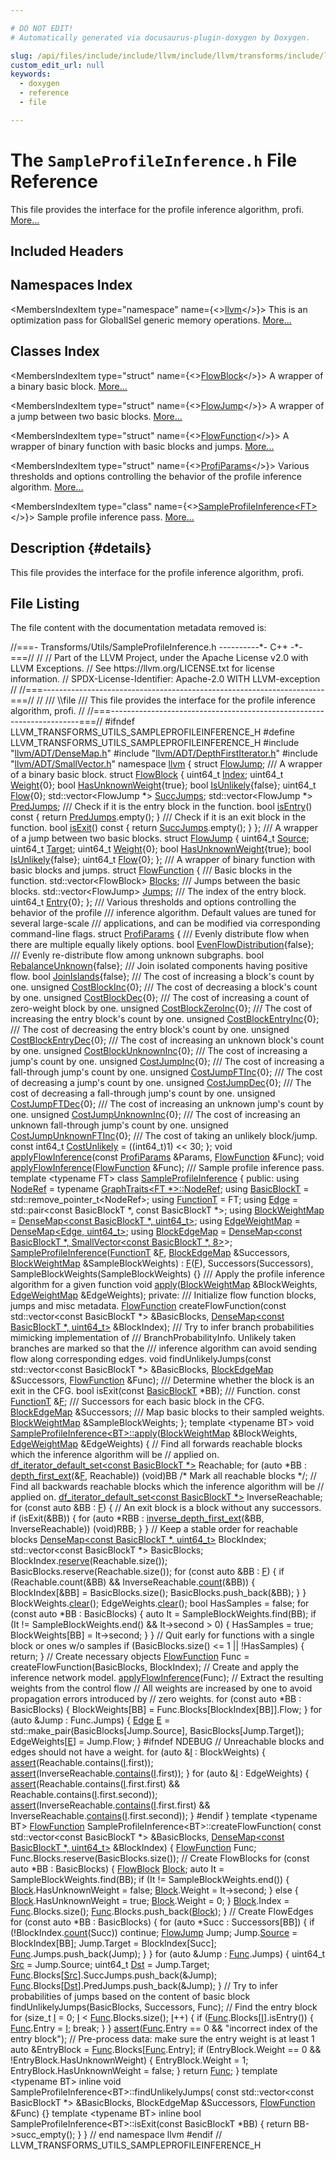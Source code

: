 ```yaml
---

# DO NOT EDIT!
# Automatically generated via docusaurus-plugin-doxygen by Doxygen.

slug: /api/files/include/include/llvm/include/llvm/transforms/include/llvm/transforms/utils/sampleprofileinference-h
custom_edit_url: null
keywords:
  - doxygen
  - reference
  - file

---
```





# The `SampleProfileInference.h` File Reference

<DoxygenPage pluginConfig={pluginConfig}>

This file provides the interface for the profile inference algorithm, profi. <a href="#details">More...</a>

## Included Headers

<IncludesList>
<IncludesListItem
  filePath="llvm/ADT/DenseMap.h"
  permalink="/docs/api/files/include/include/llvm/include/llvm/adt/densemap-h"
  isLocal="true" />
<IncludesListItem
  filePath="llvm/ADT/DepthFirstIterator.h"
  permalink="/docs/api/files/include/include/llvm/include/llvm/adt/depthfirstiterator-h"
  isLocal="true" />
<IncludesListItem
  filePath="llvm/ADT/SmallVector.h"
  permalink="/docs/api/files/include/include/llvm/include/llvm/adt/smallvector-h"
  isLocal="true" />
</IncludesList>

## Namespaces Index

<MembersIndex>

<MembersIndexItem
  type="namespace"
  name={<><a href="/docs/api/namespaces/llvm">llvm</a></>}>
This is an optimization pass for GlobalISel generic memory operations. <a href="/docs/api/namespaces/llvm/#details">More...</a>
</MembersIndexItem>

</MembersIndex>

## Classes Index

<MembersIndex>

<MembersIndexItem
  type="struct"
  name={<><a href="/docs/api/structs/llvm/flowblock">FlowBlock</a></>}>
A wrapper of a binary basic block. <a href="/docs/api/structs/llvm/flowblock/#details">More...</a>
</MembersIndexItem>

<MembersIndexItem
  type="struct"
  name={<><a href="/docs/api/structs/llvm/flowjump">FlowJump</a></>}>
A wrapper of a jump between two basic blocks. <a href="/docs/api/structs/llvm/flowjump/#details">More...</a>
</MembersIndexItem>

<MembersIndexItem
  type="struct"
  name={<><a href="/docs/api/structs/llvm/flowfunction">FlowFunction</a></>}>
A wrapper of binary function with basic blocks and jumps. <a href="/docs/api/structs/llvm/flowfunction/#details">More...</a>
</MembersIndexItem>

<MembersIndexItem
  type="struct"
  name={<><a href="/docs/api/structs/llvm/profiparams">ProfiParams</a></>}>
Various thresholds and options controlling the behavior of the profile inference algorithm. <a href="/docs/api/structs/llvm/profiparams/#details">More...</a>
</MembersIndexItem>

<MembersIndexItem
  type="class"
  name={<><a href="/docs/api/classes/llvm/sampleprofileinference">SampleProfileInference&lt;FT&gt;</a></>}>
Sample profile inference pass. <a href="/docs/api/classes/llvm/sampleprofileinference/#details">More...</a>
</MembersIndexItem>

</MembersIndex>

## Description {#details}

This file provides the interface for the profile inference algorithm, profi.

## File Listing

The file content with the documentation metadata removed is:

<ProgramListing>

<Link id="l00001" /><CodeLine lineNumber="1"><Highlight kind="comment">//===- Transforms/Utils/SampleProfileInference.h ----------&#42;- C++ -&#42;-===//</Highlight><Highlight kind="normal"></Highlight></CodeLine>
<Link id="l00002" /><CodeLine lineNumber="2"><Highlight kind="normal"></Highlight><Highlight kind="comment">//</Highlight><Highlight kind="normal"></Highlight></CodeLine>
<Link id="l00003" /><CodeLine lineNumber="3"><Highlight kind="normal"></Highlight><Highlight kind="comment">// Part of the LLVM Project, under the Apache License v2.0 with LLVM Exceptions.</Highlight><Highlight kind="normal"></Highlight></CodeLine>
<Link id="l00004" /><CodeLine lineNumber="4"><Highlight kind="normal"></Highlight><Highlight kind="comment">// See https://llvm.org/LICENSE.txt for license information.</Highlight><Highlight kind="normal"></Highlight></CodeLine>
<Link id="l00005" /><CodeLine lineNumber="5"><Highlight kind="normal"></Highlight><Highlight kind="comment">// SPDX-License-Identifier: Apache-2.0 WITH LLVM-exception</Highlight><Highlight kind="normal"></Highlight></CodeLine>
<Link id="l00006" /><CodeLine lineNumber="6"><Highlight kind="normal"></Highlight><Highlight kind="comment">//</Highlight><Highlight kind="normal"></Highlight></CodeLine>
<Link id="l00007" /><CodeLine lineNumber="7"><Highlight kind="normal"></Highlight><Highlight kind="comment">//===----------------------------------------------------------------------===//</Highlight><Highlight kind="normal"></Highlight></CodeLine>
<Link id="l00008" /><CodeLine lineNumber="8"><Highlight kind="normal"></Highlight><Highlight kind="comment">//</Highlight><Highlight kind="comment"></Highlight></CodeLine>
<Link id="l00009" /><CodeLine lineNumber="9"><Highlight kind="comment">/// \\file</Highlight></CodeLine>
<Link id="l00010" /><CodeLine lineNumber="10"><Highlight kind="comment">/// This file provides the interface for the profile inference algorithm, profi.</Highlight><Highlight kind="normal"></Highlight></CodeLine>
<Link id="l00011" /><CodeLine lineNumber="11"><Highlight kind="normal"></Highlight><Highlight kind="comment">//</Highlight><Highlight kind="normal"></Highlight></CodeLine>
<Link id="l00012" /><CodeLine lineNumber="12"><Highlight kind="normal"></Highlight><Highlight kind="comment">//===----------------------------------------------------------------------===//</Highlight><Highlight kind="normal"></Highlight></CodeLine>
<Link id="l00013" /><CodeLine lineNumber="13"><Highlight kind="normal"></Highlight></CodeLine>
<Link id="l00014" /><CodeLine lineNumber="14"><Highlight kind="normal"></Highlight><Highlight kind="preprocessor">#ifndef LLVM&#95;TRANSFORMS&#95;UTILS&#95;SAMPLEPROFILEINFERENCE&#95;H</Highlight><Highlight kind="normal"></Highlight></CodeLine>
<Link id="l00015" /><CodeLine lineNumber="15"><Highlight kind="normal"></Highlight><Highlight kind="preprocessor">#define LLVM&#95;TRANSFORMS&#95;UTILS&#95;SAMPLEPROFILEINFERENCE&#95;H</Highlight><Highlight kind="normal"></Highlight></CodeLine>
<Link id="l00016" /><CodeLine lineNumber="16"><Highlight kind="normal"></Highlight></CodeLine>
<Link id="l00017" /><CodeLine lineNumber="17"><Highlight kind="normal"></Highlight><Highlight kind="preprocessor">#include &quot;<a href="/docs/api/files/include/include/llvm/include/llvm/adt/densemap-h">llvm/ADT/DenseMap.h</a>&quot;</Highlight><Highlight kind="normal"></Highlight></CodeLine>
<Link id="l00018" /><CodeLine lineNumber="18"><Highlight kind="normal"></Highlight><Highlight kind="preprocessor">#include &quot;<a href="/docs/api/files/include/include/llvm/include/llvm/adt/depthfirstiterator-h">llvm/ADT/DepthFirstIterator.h</a>&quot;</Highlight><Highlight kind="normal"></Highlight></CodeLine>
<Link id="l00019" /><CodeLine lineNumber="19"><Highlight kind="normal"></Highlight><Highlight kind="preprocessor">#include &quot;<a href="/docs/api/files/include/include/llvm/include/llvm/adt/smallvector-h">llvm/ADT/SmallVector.h</a>&quot;</Highlight><Highlight kind="normal"></Highlight></CodeLine>
<Link id="l00020" /><CodeLine lineNumber="20"><Highlight kind="normal"></Highlight></CodeLine>
<Link id="l00021" /><CodeLine lineNumber="21"><Highlight kind="normal"></Highlight><Highlight kind="keyword">namespace </Highlight><Highlight kind="normal"><a href="/docs/api/namespaces/llvm">llvm</a> &#123;</Highlight></CodeLine>
<Link id="l00022" /><CodeLine lineNumber="22"><Highlight kind="normal"></Highlight></CodeLine>
<Link id="l00023" /><CodeLine lineNumber="23"><Highlight kind="normal"></Highlight><Highlight kind="keyword">struct </Highlight><Highlight kind="normal"><a href="/docs/api/structs/llvm/flowjump">FlowJump</a>;</Highlight></CodeLine>
<Link id="l00024" /><CodeLine lineNumber="24"><Highlight kind="normal"></Highlight><Highlight kind="comment"></Highlight></CodeLine>
<Link id="l00025" /><CodeLine lineNumber="25"><Highlight kind="comment">/// A wrapper of a binary basic block.</Highlight><Highlight kind="normal"></Highlight></CodeLine>
<Link id="l00026" /><CodeLine lineNumber="26" lineLink="/docs/api/structs/llvm/flowblock"><Highlight kind="normal"></Highlight><Highlight kind="keyword">struct </Highlight><Highlight kind="normal"><a href="/docs/api/structs/llvm/flowblock">FlowBlock</a> &#123;</Highlight></CodeLine>
<Link id="l00027" /><CodeLine lineNumber="27" lineLink="/docs/api/structs/llvm/flowblock/#a13613f61cfca8d0f1a0f9a09f26353e0"><Highlight kind="normal">  uint64&#95;t <a href="/docs/api/structs/llvm/flowblock/#a13613f61cfca8d0f1a0f9a09f26353e0">Index</a>;</Highlight></CodeLine>
<Link id="l00028" /><CodeLine lineNumber="28" lineLink="/docs/api/structs/llvm/flowblock/#ab6f58ade7a356532994678e45de58ad7"><Highlight kind="normal">  uint64&#95;t <a href="/docs/api/structs/llvm/flowblock/#ab6f58ade7a356532994678e45de58ad7">Weight</a>&#123;0&#125;;</Highlight></CodeLine>
<Link id="l00029" /><CodeLine lineNumber="29" lineLink="/docs/api/structs/llvm/flowblock/#aac571aba0964e18080de57124d2f9866"><Highlight kind="normal">  </Highlight><Highlight kind="keywordtype">bool</Highlight><Highlight kind="normal"> <a href="/docs/api/structs/llvm/flowblock/#aac571aba0964e18080de57124d2f9866">HasUnknownWeight</a>&#123;</Highlight><Highlight kind="keyword">true</Highlight><Highlight kind="normal">&#125;;</Highlight></CodeLine>
<Link id="l00030" /><CodeLine lineNumber="30" lineLink="/docs/api/structs/llvm/flowblock/#aae69c131a859f73ac7d5cb23e8b38b55"><Highlight kind="normal">  </Highlight><Highlight kind="keywordtype">bool</Highlight><Highlight kind="normal"> <a href="/docs/api/structs/llvm/flowblock/#aae69c131a859f73ac7d5cb23e8b38b55">IsUnlikely</a>&#123;</Highlight><Highlight kind="keyword">false</Highlight><Highlight kind="normal">&#125;;</Highlight></CodeLine>
<Link id="l00031" /><CodeLine lineNumber="31" lineLink="/docs/api/structs/llvm/flowblock/#a5204b5e55328f7a80fce9423c4cee8c1"><Highlight kind="normal">  uint64&#95;t <a href="/docs/api/structs/llvm/flowblock/#a5204b5e55328f7a80fce9423c4cee8c1">Flow</a>&#123;0&#125;;</Highlight></CodeLine>
<Link id="l00032" /><CodeLine lineNumber="32" lineLink="/docs/api/structs/llvm/flowblock/#ab471dfaaaa5b8d4801330067baab383e"><Highlight kind="normal">  std::vector&lt;FlowJump &#42;&gt; <a href="/docs/api/structs/llvm/flowblock/#ab471dfaaaa5b8d4801330067baab383e">SuccJumps</a>;</Highlight></CodeLine>
<Link id="l00033" /><CodeLine lineNumber="33" lineLink="/docs/api/structs/llvm/flowblock/#aa4694444c712abe6c0f8adef5149b4a1"><Highlight kind="normal">  std::vector&lt;FlowJump &#42;&gt; <a href="/docs/api/structs/llvm/flowblock/#aa4694444c712abe6c0f8adef5149b4a1">PredJumps</a>;</Highlight></CodeLine>
<Link id="l00034" /><CodeLine lineNumber="34"><Highlight kind="normal"></Highlight><Highlight kind="comment"></Highlight></CodeLine>
<Link id="l00035" /><CodeLine lineNumber="35"><Highlight kind="comment">  /// Check if it is the entry block in the function.</Highlight><Highlight kind="normal"></Highlight></CodeLine>
<Link id="l00036" /><CodeLine lineNumber="36" lineLink="/docs/api/structs/llvm/flowblock/#a37138c1e252a79b1fc5e107e83860b83"><Highlight kind="normal">  </Highlight><Highlight kind="keywordtype">bool</Highlight><Highlight kind="normal"> <a href="/docs/api/structs/llvm/flowblock/#a37138c1e252a79b1fc5e107e83860b83">isEntry</a>()</Highlight><Highlight kind="keyword"> const </Highlight><Highlight kind="normal">&#123; </Highlight><Highlight kind="keywordflow">return</Highlight><Highlight kind="normal"> <a href="/docs/api/structs/llvm/flowblock/#aa4694444c712abe6c0f8adef5149b4a1">PredJumps</a>.empty(); &#125;</Highlight></CodeLine>
<Link id="l00037" /><CodeLine lineNumber="37"><Highlight kind="normal"></Highlight><Highlight kind="comment"></Highlight></CodeLine>
<Link id="l00038" /><CodeLine lineNumber="38"><Highlight kind="comment">  /// Check if it is an exit block in the function.</Highlight><Highlight kind="normal"></Highlight></CodeLine>
<Link id="l00039" /><CodeLine lineNumber="39" lineLink="/docs/api/structs/llvm/flowblock/#a4b9c9cb42dee3aba89be78c258acb1eb"><Highlight kind="normal">  </Highlight><Highlight kind="keywordtype">bool</Highlight><Highlight kind="normal"> <a href="/docs/api/structs/llvm/flowblock/#a4b9c9cb42dee3aba89be78c258acb1eb">isExit</a>()</Highlight><Highlight kind="keyword"> const </Highlight><Highlight kind="normal">&#123; </Highlight><Highlight kind="keywordflow">return</Highlight><Highlight kind="normal"> <a href="/docs/api/structs/llvm/flowblock/#ab471dfaaaa5b8d4801330067baab383e">SuccJumps</a>.empty(); &#125;</Highlight></CodeLine>
<Link id="l00040" /><CodeLine lineNumber="40"><Highlight kind="normal">&#125;;</Highlight></CodeLine>
<Link id="l00041" /><CodeLine lineNumber="41"><Highlight kind="normal"></Highlight><Highlight kind="comment"></Highlight></CodeLine>
<Link id="l00042" /><CodeLine lineNumber="42"><Highlight kind="comment">/// A wrapper of a jump between two basic blocks.</Highlight><Highlight kind="normal"></Highlight></CodeLine>
<Link id="l00043" /><CodeLine lineNumber="43" lineLink="/docs/api/structs/llvm/flowjump"><Highlight kind="normal"></Highlight><Highlight kind="keyword">struct </Highlight><Highlight kind="normal"><a href="/docs/api/structs/llvm/flowjump">FlowJump</a> &#123;</Highlight></CodeLine>
<Link id="l00044" /><CodeLine lineNumber="44" lineLink="/docs/api/structs/llvm/flowjump/#ae9c91a5ea45940cfaa166511aadd2eb2"><Highlight kind="normal">  uint64&#95;t <a href="/docs/api/structs/llvm/flowjump/#ae9c91a5ea45940cfaa166511aadd2eb2">Source</a>;</Highlight></CodeLine>
<Link id="l00045" /><CodeLine lineNumber="45" lineLink="/docs/api/structs/llvm/flowjump/#aa017ffa5be8016e6feb941ceae7c89cc"><Highlight kind="normal">  uint64&#95;t <a href="/docs/api/structs/llvm/flowjump/#aa017ffa5be8016e6feb941ceae7c89cc">Target</a>;</Highlight></CodeLine>
<Link id="l00046" /><CodeLine lineNumber="46" lineLink="/docs/api/structs/llvm/flowjump/#acdd34566a25bab9890d87c9de6e7e8b0"><Highlight kind="normal">  uint64&#95;t <a href="/docs/api/structs/llvm/flowjump/#acdd34566a25bab9890d87c9de6e7e8b0">Weight</a>&#123;0&#125;;</Highlight></CodeLine>
<Link id="l00047" /><CodeLine lineNumber="47" lineLink="/docs/api/structs/llvm/flowjump/#a491b58e7abf9b59f256a3c66443a1ad5"><Highlight kind="normal">  </Highlight><Highlight kind="keywordtype">bool</Highlight><Highlight kind="normal"> <a href="/docs/api/structs/llvm/flowjump/#a491b58e7abf9b59f256a3c66443a1ad5">HasUnknownWeight</a>&#123;</Highlight><Highlight kind="keyword">true</Highlight><Highlight kind="normal">&#125;;</Highlight></CodeLine>
<Link id="l00048" /><CodeLine lineNumber="48" lineLink="/docs/api/structs/llvm/flowjump/#a061ed8974c636291de7f7cf5c76e4660"><Highlight kind="normal">  </Highlight><Highlight kind="keywordtype">bool</Highlight><Highlight kind="normal"> <a href="/docs/api/structs/llvm/flowjump/#a061ed8974c636291de7f7cf5c76e4660">IsUnlikely</a>&#123;</Highlight><Highlight kind="keyword">false</Highlight><Highlight kind="normal">&#125;;</Highlight></CodeLine>
<Link id="l00049" /><CodeLine lineNumber="49" lineLink="/docs/api/structs/llvm/flowjump/#aba9bc6e5c52dfa0898860eeadbbef59b"><Highlight kind="normal">  uint64&#95;t <a href="/docs/api/structs/llvm/flowjump/#aba9bc6e5c52dfa0898860eeadbbef59b">Flow</a>&#123;0&#125;;</Highlight></CodeLine>
<Link id="l00050" /><CodeLine lineNumber="50"><Highlight kind="normal">&#125;;</Highlight></CodeLine>
<Link id="l00051" /><CodeLine lineNumber="51"><Highlight kind="normal"></Highlight><Highlight kind="comment"></Highlight></CodeLine>
<Link id="l00052" /><CodeLine lineNumber="52"><Highlight kind="comment">/// A wrapper of binary function with basic blocks and jumps.</Highlight><Highlight kind="normal"></Highlight></CodeLine>
<Link id="l00053" /><CodeLine lineNumber="53" lineLink="/docs/api/structs/llvm/flowfunction"><Highlight kind="normal"></Highlight><Highlight kind="keyword">struct </Highlight><Highlight kind="normal"><a href="/docs/api/structs/llvm/flowfunction">FlowFunction</a> &#123;</Highlight><Highlight kind="comment"></Highlight></CodeLine>
<Link id="l00054" /><CodeLine lineNumber="54"><Highlight kind="comment">  /// Basic blocks in the function.</Highlight><Highlight kind="normal"></Highlight></CodeLine>
<Link id="l00055" /><CodeLine lineNumber="55" lineLink="/docs/api/structs/llvm/flowfunction/#ad666208e0a507b4711668116304b6d43"><Highlight kind="normal">  std::vector&lt;FlowBlock&gt; <a href="/docs/api/structs/llvm/flowfunction/#ad666208e0a507b4711668116304b6d43">Blocks</a>;</Highlight><Highlight kind="comment"></Highlight></CodeLine>
<Link id="l00056" /><CodeLine lineNumber="56"><Highlight kind="comment">  /// Jumps between the basic blocks.</Highlight><Highlight kind="normal"></Highlight></CodeLine>
<Link id="l00057" /><CodeLine lineNumber="57" lineLink="/docs/api/structs/llvm/flowfunction/#ad04aa6208d881a64d98e002c02ba0a57"><Highlight kind="normal">  std::vector&lt;FlowJump&gt; <a href="/docs/api/structs/llvm/flowfunction/#ad04aa6208d881a64d98e002c02ba0a57">Jumps</a>;</Highlight><Highlight kind="comment"></Highlight></CodeLine>
<Link id="l00058" /><CodeLine lineNumber="58"><Highlight kind="comment">  /// The index of the entry block.</Highlight><Highlight kind="normal"></Highlight></CodeLine>
<Link id="l00059" /><CodeLine lineNumber="59" lineLink="/docs/api/structs/llvm/flowfunction/#af07c5ffb4070af58effce33cba46dd0e"><Highlight kind="normal">  uint64&#95;t <a href="/docs/api/structs/llvm/flowfunction/#af07c5ffb4070af58effce33cba46dd0e">Entry</a>&#123;0&#125;;</Highlight></CodeLine>
<Link id="l00060" /><CodeLine lineNumber="60"><Highlight kind="normal">&#125;;</Highlight></CodeLine>
<Link id="l00061" /><CodeLine lineNumber="61"><Highlight kind="normal"></Highlight><Highlight kind="comment"></Highlight></CodeLine>
<Link id="l00062" /><CodeLine lineNumber="62"><Highlight kind="comment">/// Various thresholds and options controlling the behavior of the profile</Highlight></CodeLine>
<Link id="l00063" /><CodeLine lineNumber="63"><Highlight kind="comment">/// inference algorithm. Default values are tuned for several large-scale</Highlight></CodeLine>
<Link id="l00064" /><CodeLine lineNumber="64"><Highlight kind="comment">/// applications, and can be modified via corresponding command-line flags.</Highlight><Highlight kind="normal"></Highlight></CodeLine>
<Link id="l00065" /><CodeLine lineNumber="65" lineLink="/docs/api/structs/llvm/profiparams"><Highlight kind="normal"></Highlight><Highlight kind="keyword">struct </Highlight><Highlight kind="normal"><a href="/docs/api/structs/llvm/profiparams">ProfiParams</a> &#123;</Highlight><Highlight kind="comment"></Highlight></CodeLine>
<Link id="l00066" /><CodeLine lineNumber="66"><Highlight kind="comment">  /// Evenly distribute flow when there are multiple equally likely options.</Highlight><Highlight kind="normal"></Highlight></CodeLine>
<Link id="l00067" /><CodeLine lineNumber="67" lineLink="/docs/api/structs/llvm/profiparams/#afa5c8536542aef51080617f59b7a4756"><Highlight kind="normal">  </Highlight><Highlight kind="keywordtype">bool</Highlight><Highlight kind="normal"> <a href="/docs/api/structs/llvm/profiparams/#afa5c8536542aef51080617f59b7a4756">EvenFlowDistribution</a>&#123;</Highlight><Highlight kind="keyword">false</Highlight><Highlight kind="normal">&#125;;</Highlight></CodeLine>
<Link id="l00068" /><CodeLine lineNumber="68"><Highlight kind="normal"></Highlight><Highlight kind="comment"></Highlight></CodeLine>
<Link id="l00069" /><CodeLine lineNumber="69"><Highlight kind="comment">  /// Evenly re-distribute flow among unknown subgraphs.</Highlight><Highlight kind="normal"></Highlight></CodeLine>
<Link id="l00070" /><CodeLine lineNumber="70" lineLink="/docs/api/structs/llvm/profiparams/#a720bd9ea72871723cd4a8e413c40cf82"><Highlight kind="normal">  </Highlight><Highlight kind="keywordtype">bool</Highlight><Highlight kind="normal"> <a href="/docs/api/structs/llvm/profiparams/#a720bd9ea72871723cd4a8e413c40cf82">RebalanceUnknown</a>&#123;</Highlight><Highlight kind="keyword">false</Highlight><Highlight kind="normal">&#125;;</Highlight></CodeLine>
<Link id="l00071" /><CodeLine lineNumber="71"><Highlight kind="normal"></Highlight><Highlight kind="comment"></Highlight></CodeLine>
<Link id="l00072" /><CodeLine lineNumber="72"><Highlight kind="comment">  /// Join isolated components having positive flow.</Highlight><Highlight kind="normal"></Highlight></CodeLine>
<Link id="l00073" /><CodeLine lineNumber="73" lineLink="/docs/api/structs/llvm/profiparams/#a97439d73a5716992c931f74c45485fda"><Highlight kind="normal">  </Highlight><Highlight kind="keywordtype">bool</Highlight><Highlight kind="normal"> <a href="/docs/api/structs/llvm/profiparams/#a97439d73a5716992c931f74c45485fda">JoinIslands</a>&#123;</Highlight><Highlight kind="keyword">false</Highlight><Highlight kind="normal">&#125;;</Highlight></CodeLine>
<Link id="l00074" /><CodeLine lineNumber="74"><Highlight kind="normal"></Highlight><Highlight kind="comment"></Highlight></CodeLine>
<Link id="l00075" /><CodeLine lineNumber="75"><Highlight kind="comment">  /// The cost of increasing a block&#39;s count by one.</Highlight><Highlight kind="normal"></Highlight></CodeLine>
<Link id="l00076" /><CodeLine lineNumber="76" lineLink="/docs/api/structs/llvm/profiparams/#a39401e9ddaa84e388f7114f9f3b77c7e"><Highlight kind="normal">  </Highlight><Highlight kind="keywordtype">unsigned</Highlight><Highlight kind="normal"> <a href="/docs/api/structs/llvm/profiparams/#a39401e9ddaa84e388f7114f9f3b77c7e">CostBlockInc</a>&#123;0&#125;;</Highlight></CodeLine>
<Link id="l00077" /><CodeLine lineNumber="77"><Highlight kind="normal"></Highlight><Highlight kind="comment"></Highlight></CodeLine>
<Link id="l00078" /><CodeLine lineNumber="78"><Highlight kind="comment">  /// The cost of decreasing a block&#39;s count by one.</Highlight><Highlight kind="normal"></Highlight></CodeLine>
<Link id="l00079" /><CodeLine lineNumber="79" lineLink="/docs/api/structs/llvm/profiparams/#adcd8b45086bba7f4515e3e3d8fef41dc"><Highlight kind="normal">  </Highlight><Highlight kind="keywordtype">unsigned</Highlight><Highlight kind="normal"> <a href="/docs/api/structs/llvm/profiparams/#adcd8b45086bba7f4515e3e3d8fef41dc">CostBlockDec</a>&#123;0&#125;;</Highlight></CodeLine>
<Link id="l00080" /><CodeLine lineNumber="80"><Highlight kind="normal"></Highlight><Highlight kind="comment"></Highlight></CodeLine>
<Link id="l00081" /><CodeLine lineNumber="81"><Highlight kind="comment">  /// The cost of increasing a count of zero-weight block by one.</Highlight><Highlight kind="normal"></Highlight></CodeLine>
<Link id="l00082" /><CodeLine lineNumber="82" lineLink="/docs/api/structs/llvm/profiparams/#a9e351546ca08436a0e7a7ccfa08f5495"><Highlight kind="normal">  </Highlight><Highlight kind="keywordtype">unsigned</Highlight><Highlight kind="normal"> <a href="/docs/api/structs/llvm/profiparams/#a9e351546ca08436a0e7a7ccfa08f5495">CostBlockZeroInc</a>&#123;0&#125;;</Highlight></CodeLine>
<Link id="l00083" /><CodeLine lineNumber="83"><Highlight kind="normal"></Highlight><Highlight kind="comment"></Highlight></CodeLine>
<Link id="l00084" /><CodeLine lineNumber="84"><Highlight kind="comment">  /// The cost of increasing the entry block&#39;s count by one.</Highlight><Highlight kind="normal"></Highlight></CodeLine>
<Link id="l00085" /><CodeLine lineNumber="85" lineLink="/docs/api/structs/llvm/profiparams/#af820f5e80ca4cd2a823d4dbd16714bc1"><Highlight kind="normal">  </Highlight><Highlight kind="keywordtype">unsigned</Highlight><Highlight kind="normal"> <a href="/docs/api/structs/llvm/profiparams/#af820f5e80ca4cd2a823d4dbd16714bc1">CostBlockEntryInc</a>&#123;0&#125;;</Highlight></CodeLine>
<Link id="l00086" /><CodeLine lineNumber="86"><Highlight kind="normal"></Highlight><Highlight kind="comment"></Highlight></CodeLine>
<Link id="l00087" /><CodeLine lineNumber="87"><Highlight kind="comment">  /// The cost of decreasing the entry block&#39;s count by one.</Highlight><Highlight kind="normal"></Highlight></CodeLine>
<Link id="l00088" /><CodeLine lineNumber="88" lineLink="/docs/api/structs/llvm/profiparams/#aaa7f2d292f152d77537be66c67cd2008"><Highlight kind="normal">  </Highlight><Highlight kind="keywordtype">unsigned</Highlight><Highlight kind="normal"> <a href="/docs/api/structs/llvm/profiparams/#aaa7f2d292f152d77537be66c67cd2008">CostBlockEntryDec</a>&#123;0&#125;;</Highlight></CodeLine>
<Link id="l00089" /><CodeLine lineNumber="89"><Highlight kind="normal"></Highlight><Highlight kind="comment"></Highlight></CodeLine>
<Link id="l00090" /><CodeLine lineNumber="90"><Highlight kind="comment">  /// The cost of increasing an unknown block&#39;s count by one.</Highlight><Highlight kind="normal"></Highlight></CodeLine>
<Link id="l00091" /><CodeLine lineNumber="91" lineLink="/docs/api/structs/llvm/profiparams/#ad0fab235dca463ec9d48c5b6bfe9ccde"><Highlight kind="normal">  </Highlight><Highlight kind="keywordtype">unsigned</Highlight><Highlight kind="normal"> <a href="/docs/api/structs/llvm/profiparams/#ad0fab235dca463ec9d48c5b6bfe9ccde">CostBlockUnknownInc</a>&#123;0&#125;;</Highlight></CodeLine>
<Link id="l00092" /><CodeLine lineNumber="92"><Highlight kind="normal"></Highlight><Highlight kind="comment"></Highlight></CodeLine>
<Link id="l00093" /><CodeLine lineNumber="93"><Highlight kind="comment">  /// The cost of increasing a jump&#39;s count by one.</Highlight><Highlight kind="normal"></Highlight></CodeLine>
<Link id="l00094" /><CodeLine lineNumber="94" lineLink="/docs/api/structs/llvm/profiparams/#ac04da42f4440b9ea85d4ae6400b4e8ce"><Highlight kind="normal">  </Highlight><Highlight kind="keywordtype">unsigned</Highlight><Highlight kind="normal"> <a href="/docs/api/structs/llvm/profiparams/#ac04da42f4440b9ea85d4ae6400b4e8ce">CostJumpInc</a>&#123;0&#125;;</Highlight></CodeLine>
<Link id="l00095" /><CodeLine lineNumber="95"><Highlight kind="normal"></Highlight><Highlight kind="comment"></Highlight></CodeLine>
<Link id="l00096" /><CodeLine lineNumber="96"><Highlight kind="comment">  /// The cost of increasing a fall-through jump&#39;s count by one.</Highlight><Highlight kind="normal"></Highlight></CodeLine>
<Link id="l00097" /><CodeLine lineNumber="97" lineLink="/docs/api/structs/llvm/profiparams/#a55e432c2b9b6e25f5a83f1d5ac7655b7"><Highlight kind="normal">  </Highlight><Highlight kind="keywordtype">unsigned</Highlight><Highlight kind="normal"> <a href="/docs/api/structs/llvm/profiparams/#a55e432c2b9b6e25f5a83f1d5ac7655b7">CostJumpFTInc</a>&#123;0&#125;;</Highlight></CodeLine>
<Link id="l00098" /><CodeLine lineNumber="98"><Highlight kind="normal"></Highlight><Highlight kind="comment"></Highlight></CodeLine>
<Link id="l00099" /><CodeLine lineNumber="99"><Highlight kind="comment">  /// The cost of decreasing a jump&#39;s count by one.</Highlight><Highlight kind="normal"></Highlight></CodeLine>
<Link id="l00100" /><CodeLine lineNumber="100" lineLink="/docs/api/structs/llvm/profiparams/#a94bec6d7c1e0827854d72091aacf81f7"><Highlight kind="normal">  </Highlight><Highlight kind="keywordtype">unsigned</Highlight><Highlight kind="normal"> <a href="/docs/api/structs/llvm/profiparams/#a94bec6d7c1e0827854d72091aacf81f7">CostJumpDec</a>&#123;0&#125;;</Highlight></CodeLine>
<Link id="l00101" /><CodeLine lineNumber="101"><Highlight kind="normal"></Highlight><Highlight kind="comment"></Highlight></CodeLine>
<Link id="l00102" /><CodeLine lineNumber="102"><Highlight kind="comment">  /// The cost of decreasing a fall-through jump&#39;s count by one.</Highlight><Highlight kind="normal"></Highlight></CodeLine>
<Link id="l00103" /><CodeLine lineNumber="103" lineLink="/docs/api/structs/llvm/profiparams/#adb1dd7977642b5222b9fac44305f562e"><Highlight kind="normal">  </Highlight><Highlight kind="keywordtype">unsigned</Highlight><Highlight kind="normal"> <a href="/docs/api/structs/llvm/profiparams/#adb1dd7977642b5222b9fac44305f562e">CostJumpFTDec</a>&#123;0&#125;;</Highlight></CodeLine>
<Link id="l00104" /><CodeLine lineNumber="104"><Highlight kind="normal"></Highlight><Highlight kind="comment"></Highlight></CodeLine>
<Link id="l00105" /><CodeLine lineNumber="105"><Highlight kind="comment">  /// The cost of increasing an unknown jump&#39;s count by one.</Highlight><Highlight kind="normal"></Highlight></CodeLine>
<Link id="l00106" /><CodeLine lineNumber="106" lineLink="/docs/api/structs/llvm/profiparams/#acecc0d05ec41075cc30e0c9bbb0c20b9"><Highlight kind="normal">  </Highlight><Highlight kind="keywordtype">unsigned</Highlight><Highlight kind="normal"> <a href="/docs/api/structs/llvm/profiparams/#acecc0d05ec41075cc30e0c9bbb0c20b9">CostJumpUnknownInc</a>&#123;0&#125;;</Highlight></CodeLine>
<Link id="l00107" /><CodeLine lineNumber="107"><Highlight kind="normal"></Highlight><Highlight kind="comment"></Highlight></CodeLine>
<Link id="l00108" /><CodeLine lineNumber="108"><Highlight kind="comment">  /// The cost of increasing an unknown fall-through jump&#39;s count by one.</Highlight><Highlight kind="normal"></Highlight></CodeLine>
<Link id="l00109" /><CodeLine lineNumber="109" lineLink="/docs/api/structs/llvm/profiparams/#a2aa4f0b714c6b54a55b97af255f6f62c"><Highlight kind="normal">  </Highlight><Highlight kind="keywordtype">unsigned</Highlight><Highlight kind="normal"> <a href="/docs/api/structs/llvm/profiparams/#a2aa4f0b714c6b54a55b97af255f6f62c">CostJumpUnknownFTInc</a>&#123;0&#125;;</Highlight></CodeLine>
<Link id="l00110" /><CodeLine lineNumber="110"><Highlight kind="normal"></Highlight><Highlight kind="comment"></Highlight></CodeLine>
<Link id="l00111" /><CodeLine lineNumber="111"><Highlight kind="comment">  /// The cost of taking an unlikely block/jump.</Highlight><Highlight kind="normal"></Highlight></CodeLine>
<Link id="l00112" /><CodeLine lineNumber="112" lineLink="/docs/api/structs/llvm/profiparams/#a8c360b59499f427030ac3969086b5cb8"><Highlight kind="normal">  </Highlight><Highlight kind="keyword">const</Highlight><Highlight kind="normal"> int64&#95;t <a href="/docs/api/structs/llvm/profiparams/#a8c360b59499f427030ac3969086b5cb8">CostUnlikely</a> = ((int64&#95;t)1) &lt;&lt; 30;</Highlight></CodeLine>
<Link id="l00113" /><CodeLine lineNumber="113"><Highlight kind="normal">&#125;;</Highlight></CodeLine>
<Link id="l00114" /><CodeLine lineNumber="114"><Highlight kind="normal"></Highlight></CodeLine>
<Link id="l00115" /><CodeLine lineNumber="115"><Highlight kind="normal"></Highlight><Highlight kind="keywordtype">void</Highlight><Highlight kind="normal"> <a href="/docs/api/namespaces/llvm/#af962cc3b6565966cbc3d5c1289f31a11">applyFlowInference</a>(</Highlight><Highlight kind="keyword">const</Highlight><Highlight kind="normal"> <a href="/docs/api/structs/llvm/profiparams">ProfiParams</a> &amp;Params, <a href="/docs/api/structs/llvm/flowfunction">FlowFunction</a> &amp;Func);</Highlight></CodeLine>
<Link id="l00116" /><CodeLine lineNumber="116"><Highlight kind="normal"></Highlight><Highlight kind="keywordtype">void</Highlight><Highlight kind="normal"> <a href="/docs/api/namespaces/llvm/#af962cc3b6565966cbc3d5c1289f31a11">applyFlowInference</a>(<a href="/docs/api/structs/llvm/flowfunction">FlowFunction</a> &amp;Func);</Highlight></CodeLine>
<Link id="l00117" /><CodeLine lineNumber="117"><Highlight kind="normal"></Highlight><Highlight kind="comment"></Highlight></CodeLine>
<Link id="l00118" /><CodeLine lineNumber="118"><Highlight kind="comment">/// Sample profile inference pass.</Highlight><Highlight kind="normal"></Highlight></CodeLine>
<Link id="l00119" /><CodeLine lineNumber="119" lineLink="/docs/api/classes/llvm/sampleprofileinference"><Highlight kind="normal"></Highlight><Highlight kind="keyword">template</Highlight><Highlight kind="normal"> &lt;</Highlight><Highlight kind="keyword">typename</Highlight><Highlight kind="normal"> FT&gt; </Highlight><Highlight kind="keyword">class </Highlight><Highlight kind="normal"><a href="/docs/api/classes/llvm/sampleprofileinference/#ac10caee7cb494d125398fd1dea5375f7">SampleProfileInference</a> &#123;</Highlight></CodeLine>
<Link id="l00120" /><CodeLine lineNumber="120"><Highlight kind="normal"></Highlight><Highlight kind="keyword">public</Highlight><Highlight kind="normal">:</Highlight></CodeLine>
<Link id="l00121" /><CodeLine lineNumber="121" lineLink="/docs/api/classes/llvm/sampleprofileinference/#a4c051e53202b56a677222c8a0ad9233b"><Highlight kind="normal">  </Highlight><Highlight kind="keyword">using </Highlight><Highlight kind="normal"><a href="/docs/api/classes/llvm/sampleprofileinference/#a4c051e53202b56a677222c8a0ad9233b">NodeRef</a> = </Highlight><Highlight kind="keyword">typename</Highlight><Highlight kind="normal"> <a href="/docs/api/structs/llvm/graphtraits/#a741f7d63af17a7bd0bcf63f68e8658bd">GraphTraits&lt;FT &#42;&gt;::NodeRef</a>;</Highlight></CodeLine>
<Link id="l00122" /><CodeLine lineNumber="122" lineLink="/docs/api/classes/llvm/sampleprofileinference/#a01db4c06e1e5631e279d1e800e2ce477"><Highlight kind="normal">  </Highlight><Highlight kind="keyword">using </Highlight><Highlight kind="normal"><a href="/docs/api/classes/llvm/sampleprofileinference/#a01db4c06e1e5631e279d1e800e2ce477">BasicBlockT</a> = std::remove&#95;pointer&#95;t&lt;NodeRef&gt;;</Highlight></CodeLine>
<Link id="l00123" /><CodeLine lineNumber="123" lineLink="/docs/api/classes/llvm/sampleprofileinference/#a7b0b04fe569b77dca19b4888a186a5bd"><Highlight kind="normal">  </Highlight><Highlight kind="keyword">using </Highlight><Highlight kind="normal"><a href="/docs/api/classes/llvm/sampleprofileinference/#a7b0b04fe569b77dca19b4888a186a5bd">FunctionT</a> = FT;</Highlight></CodeLine>
<Link id="l00124" /><CodeLine lineNumber="124" lineLink="/docs/api/classes/llvm/sampleprofileinference/#aa2ed64edd20a3342bc5ec4f554a12408"><Highlight kind="normal">  </Highlight><Highlight kind="keyword">using </Highlight><Highlight kind="normal"><a href="/docs/api/classes/llvm/sampleprofileinference/#aa2ed64edd20a3342bc5ec4f554a12408">Edge</a> = std::pair&lt;const BasicBlockT &#42;, const BasicBlockT &#42;&gt;;</Highlight></CodeLine>
<Link id="l00125" /><CodeLine lineNumber="125" lineLink="/docs/api/classes/llvm/sampleprofileinference/#a11862be2f69beb7fa4a695c513e9a1f7"><Highlight kind="normal">  </Highlight><Highlight kind="keyword">using </Highlight><Highlight kind="normal"><a href="/docs/api/classes/llvm/sampleprofileinference/#a11862be2f69beb7fa4a695c513e9a1f7">BlockWeightMap</a> = <a href="/docs/api/classes/llvm/densemap">DenseMap&lt;const BasicBlockT &#42;, uint64&#95;t&gt;</a>;</Highlight></CodeLine>
<Link id="l00126" /><CodeLine lineNumber="126" lineLink="/docs/api/classes/llvm/sampleprofileinference/#a7c42943bb6681a807c5eb0feb8cd61a0"><Highlight kind="normal">  </Highlight><Highlight kind="keyword">using </Highlight><Highlight kind="normal"><a href="/docs/api/classes/llvm/sampleprofileinference/#a7c42943bb6681a807c5eb0feb8cd61a0">EdgeWeightMap</a> = <a href="/docs/api/classes/llvm/densemap">DenseMap&lt;Edge, uint64&#95;t&gt;</a>;</Highlight></CodeLine>
<Link id="l00127" /><CodeLine lineNumber="127" lineLink="/docs/api/classes/llvm/sampleprofileinference/#a181ddb7470f2f22abfc9147771c62861"><Highlight kind="normal">  </Highlight><Highlight kind="keyword">using </Highlight><Highlight kind="normal"><a href="/docs/api/classes/llvm/sampleprofileinference/#a181ddb7470f2f22abfc9147771c62861">BlockEdgeMap</a> =</Highlight></CodeLine>
<Link id="l00128" /><CodeLine lineNumber="128"><Highlight kind="normal">      <a href="/docs/api/classes/llvm/densemap">DenseMap&lt;const BasicBlockT &#42;, SmallVector&lt;const BasicBlockT &#42;, 8&gt;</a>&gt;;</Highlight></CodeLine>
<Link id="l00129" /><CodeLine lineNumber="129"><Highlight kind="normal"></Highlight></CodeLine>
<Link id="l00130" /><CodeLine lineNumber="130" lineLink="/docs/api/classes/llvm/sampleprofileinference/#ac10caee7cb494d125398fd1dea5375f7"><Highlight kind="normal">  <a href="/docs/api/classes/llvm/sampleprofileinference/#ac10caee7cb494d125398fd1dea5375f7">SampleProfileInference</a>(<a href="/docs/api/classes/llvm/sampleprofileinference/#a7b0b04fe569b77dca19b4888a186a5bd">FunctionT</a> &amp;<a href="/docs/api/files/lib/lib/support/md5-cpp/#a96d73bbd7af15cb1fc38c3f4a3bd82e9">F</a>, <a href="/docs/api/classes/llvm/sampleprofileinference/#a181ddb7470f2f22abfc9147771c62861">BlockEdgeMap</a> &amp;Successors,</Highlight></CodeLine>
<Link id="l00131" /><CodeLine lineNumber="131"><Highlight kind="normal">                         <a href="/docs/api/classes/llvm/sampleprofileinference/#a11862be2f69beb7fa4a695c513e9a1f7">BlockWeightMap</a> &amp;SampleBlockWeights)</Highlight></CodeLine>
<Link id="l00132" /><CodeLine lineNumber="132"><Highlight kind="normal">      : <a href="/docs/api/files/lib/lib/support/md5-cpp/#a96d73bbd7af15cb1fc38c3f4a3bd82e9">F</a>(<a href="/docs/api/files/lib/lib/support/md5-cpp/#a96d73bbd7af15cb1fc38c3f4a3bd82e9">F</a>), Successors(Successors), SampleBlockWeights(SampleBlockWeights) &#123;&#125;</Highlight></CodeLine>
<Link id="l00133" /><CodeLine lineNumber="133"><Highlight kind="normal"></Highlight><Highlight kind="comment"></Highlight></CodeLine>
<Link id="l00134" /><CodeLine lineNumber="134"><Highlight kind="comment">  /// Apply the profile inference algorithm for a given function</Highlight><Highlight kind="normal"></Highlight></CodeLine>
<Link id="l00135" /><CodeLine lineNumber="135"><Highlight kind="normal">  </Highlight><Highlight kind="keywordtype">void</Highlight><Highlight kind="normal"> <a href="/docs/api/classes/llvm/sampleprofileinference/#ab34bab7f7491d18f9d4824cc90f9317f">apply</a>(<a href="/docs/api/classes/llvm/sampleprofileinference/#a11862be2f69beb7fa4a695c513e9a1f7">BlockWeightMap</a> &amp;BlockWeights, <a href="/docs/api/classes/llvm/sampleprofileinference/#a7c42943bb6681a807c5eb0feb8cd61a0">EdgeWeightMap</a> &amp;EdgeWeights);</Highlight></CodeLine>
<Link id="l00136" /><CodeLine lineNumber="136"><Highlight kind="normal"></Highlight></CodeLine>
<Link id="l00137" /><CodeLine lineNumber="137"><Highlight kind="normal"></Highlight><Highlight kind="keyword">private</Highlight><Highlight kind="normal">:</Highlight><Highlight kind="comment"></Highlight></CodeLine>
<Link id="l00138" /><CodeLine lineNumber="138"><Highlight kind="comment">  /// Initialize flow function blocks, jumps and misc metadata.</Highlight><Highlight kind="normal"></Highlight></CodeLine>
<Link id="l00139" /><CodeLine lineNumber="139"><Highlight kind="normal">  <a href="/docs/api/structs/llvm/flowfunction">FlowFunction</a></Highlight></CodeLine>
<Link id="l00140" /><CodeLine lineNumber="140"><Highlight kind="normal">  createFlowFunction(</Highlight><Highlight kind="keyword">const</Highlight><Highlight kind="normal"> std::vector&lt;const BasicBlockT &#42;&gt; &amp;BasicBlocks,</Highlight></CodeLine>
<Link id="l00141" /><CodeLine lineNumber="141"><Highlight kind="normal">                     <a href="/docs/api/classes/llvm/densemap">DenseMap&lt;const BasicBlockT &#42;, uint64&#95;t&gt;</a> &amp;BlockIndex);</Highlight></CodeLine>
<Link id="l00142" /><CodeLine lineNumber="142"><Highlight kind="normal"></Highlight><Highlight kind="comment"></Highlight></CodeLine>
<Link id="l00143" /><CodeLine lineNumber="143"><Highlight kind="comment">  /// Try to infer branch probabilities mimicking implementation of</Highlight></CodeLine>
<Link id="l00144" /><CodeLine lineNumber="144"><Highlight kind="comment">  /// BranchProbabilityInfo. Unlikely taken branches are marked so that the</Highlight></CodeLine>
<Link id="l00145" /><CodeLine lineNumber="145"><Highlight kind="comment">  /// inference algorithm can avoid sending flow along corresponding edges.</Highlight><Highlight kind="normal"></Highlight></CodeLine>
<Link id="l00146" /><CodeLine lineNumber="146"><Highlight kind="normal">  </Highlight><Highlight kind="keywordtype">void</Highlight><Highlight kind="normal"> findUnlikelyJumps(</Highlight><Highlight kind="keyword">const</Highlight><Highlight kind="normal"> std::vector&lt;const BasicBlockT &#42;&gt; &amp;BasicBlocks,</Highlight></CodeLine>
<Link id="l00147" /><CodeLine lineNumber="147"><Highlight kind="normal">                         <a href="/docs/api/classes/llvm/sampleprofileinference/#a181ddb7470f2f22abfc9147771c62861">BlockEdgeMap</a> &amp;Successors, <a href="/docs/api/structs/llvm/flowfunction">FlowFunction</a> &amp;Func);</Highlight></CodeLine>
<Link id="l00148" /><CodeLine lineNumber="148"><Highlight kind="normal"></Highlight><Highlight kind="comment"></Highlight></CodeLine>
<Link id="l00149" /><CodeLine lineNumber="149"><Highlight kind="comment">  /// Determine whether the block is an exit in the CFG.</Highlight><Highlight kind="normal"></Highlight></CodeLine>
<Link id="l00150" /><CodeLine lineNumber="150"><Highlight kind="normal">  </Highlight><Highlight kind="keywordtype">bool</Highlight><Highlight kind="normal"> isExit(</Highlight><Highlight kind="keyword">const</Highlight><Highlight kind="normal"> <a href="/docs/api/classes/llvm/sampleprofileinference/#a01db4c06e1e5631e279d1e800e2ce477">BasicBlockT</a> &#42;BB);</Highlight></CodeLine>
<Link id="l00151" /><CodeLine lineNumber="151"><Highlight kind="normal"></Highlight><Highlight kind="comment"></Highlight></CodeLine>
<Link id="l00152" /><CodeLine lineNumber="152"><Highlight kind="comment">  /// Function.</Highlight><Highlight kind="normal"></Highlight></CodeLine>
<Link id="l00153" /><CodeLine lineNumber="153"><Highlight kind="normal">  </Highlight><Highlight kind="keyword">const</Highlight><Highlight kind="normal"> <a href="/docs/api/classes/llvm/sampleprofileinference/#a7b0b04fe569b77dca19b4888a186a5bd">FunctionT</a> &amp;<a href="/docs/api/files/lib/lib/support/md5-cpp/#a96d73bbd7af15cb1fc38c3f4a3bd82e9">F</a>;</Highlight></CodeLine>
<Link id="l00154" /><CodeLine lineNumber="154"><Highlight kind="normal"></Highlight><Highlight kind="comment"></Highlight></CodeLine>
<Link id="l00155" /><CodeLine lineNumber="155"><Highlight kind="comment">  /// Successors for each basic block in the CFG.</Highlight><Highlight kind="normal"></Highlight></CodeLine>
<Link id="l00156" /><CodeLine lineNumber="156"><Highlight kind="normal">  <a href="/docs/api/classes/llvm/sampleprofileinference/#a181ddb7470f2f22abfc9147771c62861">BlockEdgeMap</a> &amp;Successors;</Highlight></CodeLine>
<Link id="l00157" /><CodeLine lineNumber="157"><Highlight kind="normal"></Highlight><Highlight kind="comment"></Highlight></CodeLine>
<Link id="l00158" /><CodeLine lineNumber="158"><Highlight kind="comment">  /// Map basic blocks to their sampled weights.</Highlight><Highlight kind="normal"></Highlight></CodeLine>
<Link id="l00159" /><CodeLine lineNumber="159"><Highlight kind="normal">  <a href="/docs/api/classes/llvm/sampleprofileinference/#a11862be2f69beb7fa4a695c513e9a1f7">BlockWeightMap</a> &amp;SampleBlockWeights;</Highlight></CodeLine>
<Link id="l00160" /><CodeLine lineNumber="160"><Highlight kind="normal">&#125;;</Highlight></CodeLine>
<Link id="l00161" /><CodeLine lineNumber="161"><Highlight kind="normal"></Highlight></CodeLine>
<Link id="l00162" /><CodeLine lineNumber="162"><Highlight kind="normal"></Highlight><Highlight kind="keyword">template</Highlight><Highlight kind="normal"> &lt;</Highlight><Highlight kind="keyword">typename</Highlight><Highlight kind="normal"> BT&gt;</Highlight></CodeLine>
<Link id="l00163" /><CodeLine lineNumber="163" lineLink="/docs/api/classes/llvm/sampleprofileinference/#ab34bab7f7491d18f9d4824cc90f9317f"><Highlight kind="normal"></Highlight><Highlight kind="keywordtype">void</Highlight><Highlight kind="normal"> <a href="/docs/api/classes/llvm/sampleprofileinference/#ab34bab7f7491d18f9d4824cc90f9317f">SampleProfileInference&lt;BT&gt;::apply</a>(<a href="/docs/api/classes/llvm/sampleprofileinference/#a11862be2f69beb7fa4a695c513e9a1f7">BlockWeightMap</a> &amp;BlockWeights,</Highlight></CodeLine>
<Link id="l00164" /><CodeLine lineNumber="164"><Highlight kind="normal">                                       <a href="/docs/api/classes/llvm/sampleprofileinference/#a7c42943bb6681a807c5eb0feb8cd61a0">EdgeWeightMap</a> &amp;EdgeWeights) &#123;</Highlight></CodeLine>
<Link id="l00165" /><CodeLine lineNumber="165"><Highlight kind="normal">  </Highlight><Highlight kind="comment">// Find all forwards reachable blocks which the inference algorithm will be</Highlight><Highlight kind="normal"></Highlight></CodeLine>
<Link id="l00166" /><CodeLine lineNumber="166"><Highlight kind="normal">  </Highlight><Highlight kind="comment">// applied on.</Highlight><Highlight kind="normal"></Highlight></CodeLine>
<Link id="l00167" /><CodeLine lineNumber="167"><Highlight kind="normal">  <a href="/docs/api/structs/llvm/df-iterator-default-set">df&#95;iterator&#95;default&#95;set&lt;const BasicBlockT &#42;&gt;</a> Reachable;</Highlight></CodeLine>
<Link id="l00168" /><CodeLine lineNumber="168"><Highlight kind="normal">  </Highlight><Highlight kind="keywordflow">for</Highlight><Highlight kind="normal"> (</Highlight><Highlight kind="keyword">auto</Highlight><Highlight kind="normal"> &#42;BB : <a href="/docs/api/namespaces/llvm/#a029feb493f45bc96d5369e201fd84e0c">depth&#95;first&#95;ext</a>(&amp;<a href="/docs/api/files/lib/lib/support/md5-cpp/#a96d73bbd7af15cb1fc38c3f4a3bd82e9">F</a>, Reachable))</Highlight></CodeLine>
<Link id="l00169" /><CodeLine lineNumber="169"><Highlight kind="normal">    (void)BB </Highlight><Highlight kind="comment">/&#42; Mark all reachable blocks &#42;/</Highlight><Highlight kind="normal">;</Highlight></CodeLine>
<Link id="l00170" /><CodeLine lineNumber="170"><Highlight kind="normal"></Highlight></CodeLine>
<Link id="l00171" /><CodeLine lineNumber="171"><Highlight kind="normal">  </Highlight><Highlight kind="comment">// Find all backwards reachable blocks which the inference algorithm will be</Highlight><Highlight kind="normal"></Highlight></CodeLine>
<Link id="l00172" /><CodeLine lineNumber="172"><Highlight kind="normal">  </Highlight><Highlight kind="comment">// applied on.</Highlight><Highlight kind="normal"></Highlight></CodeLine>
<Link id="l00173" /><CodeLine lineNumber="173"><Highlight kind="normal">  <a href="/docs/api/structs/llvm/df-iterator-default-set">df&#95;iterator&#95;default&#95;set&lt;const BasicBlockT &#42;&gt;</a> InverseReachable;</Highlight></CodeLine>
<Link id="l00174" /><CodeLine lineNumber="174"><Highlight kind="normal">  </Highlight><Highlight kind="keywordflow">for</Highlight><Highlight kind="normal"> (</Highlight><Highlight kind="keyword">const</Highlight><Highlight kind="normal"> </Highlight><Highlight kind="keyword">auto</Highlight><Highlight kind="normal"> &amp;BB : <a href="/docs/api/files/lib/lib/support/md5-cpp/#a96d73bbd7af15cb1fc38c3f4a3bd82e9">F</a>) &#123;</Highlight></CodeLine>
<Link id="l00175" /><CodeLine lineNumber="175"><Highlight kind="normal">    </Highlight><Highlight kind="comment">// An exit block is a block without any successors.</Highlight><Highlight kind="normal"></Highlight></CodeLine>
<Link id="l00176" /><CodeLine lineNumber="176"><Highlight kind="normal">    </Highlight><Highlight kind="keywordflow">if</Highlight><Highlight kind="normal"> (isExit(&amp;BB)) &#123;</Highlight></CodeLine>
<Link id="l00177" /><CodeLine lineNumber="177"><Highlight kind="normal">      </Highlight><Highlight kind="keywordflow">for</Highlight><Highlight kind="normal"> (</Highlight><Highlight kind="keyword">auto</Highlight><Highlight kind="normal"> &#42;RBB : <a href="/docs/api/namespaces/llvm/#a94c49b69aee67c1311cea64309a33b7c">inverse&#95;depth&#95;first&#95;ext</a>(&amp;BB, InverseReachable))</Highlight></CodeLine>
<Link id="l00178" /><CodeLine lineNumber="178"><Highlight kind="normal">        (void)RBB;</Highlight></CodeLine>
<Link id="l00179" /><CodeLine lineNumber="179"><Highlight kind="normal">    &#125;</Highlight></CodeLine>
<Link id="l00180" /><CodeLine lineNumber="180"><Highlight kind="normal">  &#125;</Highlight></CodeLine>
<Link id="l00181" /><CodeLine lineNumber="181"><Highlight kind="normal"></Highlight></CodeLine>
<Link id="l00182" /><CodeLine lineNumber="182"><Highlight kind="normal">  </Highlight><Highlight kind="comment">// Keep a stable order for reachable blocks</Highlight><Highlight kind="normal"></Highlight></CodeLine>
<Link id="l00183" /><CodeLine lineNumber="183"><Highlight kind="normal">  <a href="/docs/api/classes/llvm/densemap">DenseMap&lt;const BasicBlockT &#42;, uint64&#95;t&gt;</a> BlockIndex;</Highlight></CodeLine>
<Link id="l00184" /><CodeLine lineNumber="184"><Highlight kind="normal">  std::vector&lt;const BasicBlockT &#42;&gt; BasicBlocks;</Highlight></CodeLine>
<Link id="l00185" /><CodeLine lineNumber="185"><Highlight kind="normal">  BlockIndex.<a href="/docs/api/classes/llvm/densemapbase/#ae292a4b96e7f74eb95a4176ddba7b821">reserve</a>(Reachable.size());</Highlight></CodeLine>
<Link id="l00186" /><CodeLine lineNumber="186"><Highlight kind="normal">  BasicBlocks.reserve(Reachable.size());</Highlight></CodeLine>
<Link id="l00187" /><CodeLine lineNumber="187"><Highlight kind="normal">  </Highlight><Highlight kind="keywordflow">for</Highlight><Highlight kind="normal"> (</Highlight><Highlight kind="keyword">const</Highlight><Highlight kind="normal"> </Highlight><Highlight kind="keyword">auto</Highlight><Highlight kind="normal"> &amp;BB : <a href="/docs/api/files/lib/lib/support/md5-cpp/#a96d73bbd7af15cb1fc38c3f4a3bd82e9">F</a>) &#123;</Highlight></CodeLine>
<Link id="l00188" /><CodeLine lineNumber="188"><Highlight kind="normal">    </Highlight><Highlight kind="keywordflow">if</Highlight><Highlight kind="normal"> (Reachable.count(&amp;BB) &amp;&amp; InverseReachable.<a href="/docs/api/classes/llvm/smallptrsetimpl/#a1f475b0df44ebd7169e720fa1bf9169e">count</a>(&amp;BB)) &#123;</Highlight></CodeLine>
<Link id="l00189" /><CodeLine lineNumber="189"><Highlight kind="normal">      BlockIndex&#91;&amp;BB&#93; = BasicBlocks.size();</Highlight></CodeLine>
<Link id="l00190" /><CodeLine lineNumber="190"><Highlight kind="normal">      BasicBlocks.push&#95;back(&amp;BB);</Highlight></CodeLine>
<Link id="l00191" /><CodeLine lineNumber="191"><Highlight kind="normal">    &#125;</Highlight></CodeLine>
<Link id="l00192" /><CodeLine lineNumber="192"><Highlight kind="normal">  &#125;</Highlight></CodeLine>
<Link id="l00193" /><CodeLine lineNumber="193"><Highlight kind="normal"></Highlight></CodeLine>
<Link id="l00194" /><CodeLine lineNumber="194"><Highlight kind="normal">  BlockWeights.<a href="/docs/api/classes/llvm/densemapbase/#adf4e7878fc0b3b8dcde545178564190d">clear</a>();</Highlight></CodeLine>
<Link id="l00195" /><CodeLine lineNumber="195"><Highlight kind="normal">  EdgeWeights.<a href="/docs/api/classes/llvm/densemapbase/#adf4e7878fc0b3b8dcde545178564190d">clear</a>();</Highlight></CodeLine>
<Link id="l00196" /><CodeLine lineNumber="196"><Highlight kind="normal">  </Highlight><Highlight kind="keywordtype">bool</Highlight><Highlight kind="normal"> HasSamples = </Highlight><Highlight kind="keyword">false</Highlight><Highlight kind="normal">;</Highlight></CodeLine>
<Link id="l00197" /><CodeLine lineNumber="197"><Highlight kind="normal">  </Highlight><Highlight kind="keywordflow">for</Highlight><Highlight kind="normal"> (</Highlight><Highlight kind="keyword">const</Highlight><Highlight kind="normal"> </Highlight><Highlight kind="keyword">auto</Highlight><Highlight kind="normal"> &#42;BB : BasicBlocks) &#123;</Highlight></CodeLine>
<Link id="l00198" /><CodeLine lineNumber="198"><Highlight kind="normal">    </Highlight><Highlight kind="keyword">auto</Highlight><Highlight kind="normal"> It = SampleBlockWeights.find(BB);</Highlight></CodeLine>
<Link id="l00199" /><CodeLine lineNumber="199"><Highlight kind="normal">    </Highlight><Highlight kind="keywordflow">if</Highlight><Highlight kind="normal"> (It != SampleBlockWeights.end() &amp;&amp; It-&gt;second &gt; 0) &#123;</Highlight></CodeLine>
<Link id="l00200" /><CodeLine lineNumber="200"><Highlight kind="normal">      HasSamples = </Highlight><Highlight kind="keyword">true</Highlight><Highlight kind="normal">;</Highlight></CodeLine>
<Link id="l00201" /><CodeLine lineNumber="201"><Highlight kind="normal">      BlockWeights&#91;BB&#93; = It-&gt;second;</Highlight></CodeLine>
<Link id="l00202" /><CodeLine lineNumber="202"><Highlight kind="normal">    &#125;</Highlight></CodeLine>
<Link id="l00203" /><CodeLine lineNumber="203"><Highlight kind="normal">  &#125;</Highlight></CodeLine>
<Link id="l00204" /><CodeLine lineNumber="204"><Highlight kind="normal">  </Highlight><Highlight kind="comment">// Quit early for functions with a single block or ones w/o samples</Highlight><Highlight kind="normal"></Highlight></CodeLine>
<Link id="l00205" /><CodeLine lineNumber="205"><Highlight kind="normal">  </Highlight><Highlight kind="keywordflow">if</Highlight><Highlight kind="normal"> (BasicBlocks.size() &lt;= 1 || !HasSamples) &#123;</Highlight></CodeLine>
<Link id="l00206" /><CodeLine lineNumber="206"><Highlight kind="normal">    </Highlight><Highlight kind="keywordflow">return</Highlight><Highlight kind="normal">;</Highlight></CodeLine>
<Link id="l00207" /><CodeLine lineNumber="207"><Highlight kind="normal">  &#125;</Highlight></CodeLine>
<Link id="l00208" /><CodeLine lineNumber="208"><Highlight kind="normal"></Highlight></CodeLine>
<Link id="l00209" /><CodeLine lineNumber="209"><Highlight kind="normal">  </Highlight><Highlight kind="comment">// Create necessary objects</Highlight><Highlight kind="normal"></Highlight></CodeLine>
<Link id="l00210" /><CodeLine lineNumber="210"><Highlight kind="normal">  <a href="/docs/api/structs/llvm/flowfunction">FlowFunction</a> Func = createFlowFunction(BasicBlocks, BlockIndex);</Highlight></CodeLine>
<Link id="l00211" /><CodeLine lineNumber="211"><Highlight kind="normal"></Highlight></CodeLine>
<Link id="l00212" /><CodeLine lineNumber="212"><Highlight kind="normal">  </Highlight><Highlight kind="comment">// Create and apply the inference network model.</Highlight><Highlight kind="normal"></Highlight></CodeLine>
<Link id="l00213" /><CodeLine lineNumber="213"><Highlight kind="normal">  <a href="/docs/api/namespaces/llvm/#af962cc3b6565966cbc3d5c1289f31a11">applyFlowInference</a>(Func);</Highlight></CodeLine>
<Link id="l00214" /><CodeLine lineNumber="214"><Highlight kind="normal"></Highlight></CodeLine>
<Link id="l00215" /><CodeLine lineNumber="215"><Highlight kind="normal">  </Highlight><Highlight kind="comment">// Extract the resulting weights from the control flow</Highlight><Highlight kind="normal"></Highlight></CodeLine>
<Link id="l00216" /><CodeLine lineNumber="216"><Highlight kind="normal">  </Highlight><Highlight kind="comment">// All weights are increased by one to avoid propagation errors introduced by</Highlight><Highlight kind="normal"></Highlight></CodeLine>
<Link id="l00217" /><CodeLine lineNumber="217"><Highlight kind="normal">  </Highlight><Highlight kind="comment">// zero weights.</Highlight><Highlight kind="normal"></Highlight></CodeLine>
<Link id="l00218" /><CodeLine lineNumber="218"><Highlight kind="normal">  </Highlight><Highlight kind="keywordflow">for</Highlight><Highlight kind="normal"> (</Highlight><Highlight kind="keyword">const</Highlight><Highlight kind="normal"> </Highlight><Highlight kind="keyword">auto</Highlight><Highlight kind="normal"> &#42;BB : BasicBlocks) &#123;</Highlight></CodeLine>
<Link id="l00219" /><CodeLine lineNumber="219"><Highlight kind="normal">    BlockWeights&#91;BB&#93; = Func.Blocks&#91;BlockIndex&#91;BB&#93;&#93;.Flow;</Highlight></CodeLine>
<Link id="l00220" /><CodeLine lineNumber="220"><Highlight kind="normal">  &#125;</Highlight></CodeLine>
<Link id="l00221" /><CodeLine lineNumber="221"><Highlight kind="normal">  </Highlight><Highlight kind="keywordflow">for</Highlight><Highlight kind="normal"> (</Highlight><Highlight kind="keyword">auto</Highlight><Highlight kind="normal"> &amp;Jump : Func.Jumps) &#123;</Highlight></CodeLine>
<Link id="l00222" /><CodeLine lineNumber="222"><Highlight kind="normal">    <a href="/docs/api/classes/llvm/sampleprofileinference/#aa2ed64edd20a3342bc5ec4f554a12408">Edge</a> <a href="/docs/api/files/lib/lib/ir/builtingcs-cpp/#abb2b3a60ccc38a28239e19a1646e0c8a">E</a> = std::make&#95;pair(BasicBlocks&#91;Jump.Source&#93;, BasicBlocks&#91;Jump.Target&#93;);</Highlight></CodeLine>
<Link id="l00223" /><CodeLine lineNumber="223"><Highlight kind="normal">    EdgeWeights&#91;<a href="/docs/api/files/lib/lib/ir/builtingcs-cpp/#abb2b3a60ccc38a28239e19a1646e0c8a">E</a>&#93; = Jump.Flow;</Highlight></CodeLine>
<Link id="l00224" /><CodeLine lineNumber="224"><Highlight kind="normal">  &#125;</Highlight></CodeLine>
<Link id="l00225" /><CodeLine lineNumber="225"><Highlight kind="normal"></Highlight></CodeLine>
<Link id="l00226" /><CodeLine lineNumber="226"><Highlight kind="normal"></Highlight><Highlight kind="preprocessor">#ifndef NDEBUG</Highlight><Highlight kind="normal"></Highlight></CodeLine>
<Link id="l00227" /><CodeLine lineNumber="227"><Highlight kind="normal">  </Highlight><Highlight kind="comment">// Unreachable blocks and edges should not have a weight.</Highlight><Highlight kind="normal"></Highlight></CodeLine>
<Link id="l00228" /><CodeLine lineNumber="228"><Highlight kind="normal">  </Highlight><Highlight kind="keywordflow">for</Highlight><Highlight kind="normal"> (</Highlight><Highlight kind="keyword">auto</Highlight><Highlight kind="normal"> &amp;<a href="/docs/api/files/lib/lib/support/md5-cpp/#ac0eafdc9ee161b71e7af98af736952fd">I</a> : BlockWeights) &#123;</Highlight></CodeLine>
<Link id="l00229" /><CodeLine lineNumber="229"><Highlight kind="normal">    <a href="/docs/api/files/lib/lib/target/lib/target/amdgpu/silowercontrolflow-cpp/#a4868c5d81c5ccc98c47aeab6244346a0">assert</a>(Reachable.contains(<a href="/docs/api/files/lib/lib/support/md5-cpp/#ac0eafdc9ee161b71e7af98af736952fd">I</a>.first));</Highlight></CodeLine>
<Link id="l00230" /><CodeLine lineNumber="230"><Highlight kind="normal">    <a href="/docs/api/files/lib/lib/target/lib/target/amdgpu/silowercontrolflow-cpp/#a4868c5d81c5ccc98c47aeab6244346a0">assert</a>(InverseReachable.<a href="/docs/api/classes/llvm/smallptrsetimpl/#af74676a3c7447be34bd2c1da76ec0c48">contains</a>(<a href="/docs/api/files/lib/lib/support/md5-cpp/#ac0eafdc9ee161b71e7af98af736952fd">I</a>.first));</Highlight></CodeLine>
<Link id="l00231" /><CodeLine lineNumber="231"><Highlight kind="normal">  &#125;</Highlight></CodeLine>
<Link id="l00232" /><CodeLine lineNumber="232"><Highlight kind="normal">  </Highlight><Highlight kind="keywordflow">for</Highlight><Highlight kind="normal"> (</Highlight><Highlight kind="keyword">auto</Highlight><Highlight kind="normal"> &amp;<a href="/docs/api/files/lib/lib/support/md5-cpp/#ac0eafdc9ee161b71e7af98af736952fd">I</a> : EdgeWeights) &#123;</Highlight></CodeLine>
<Link id="l00233" /><CodeLine lineNumber="233"><Highlight kind="normal">    <a href="/docs/api/files/lib/lib/target/lib/target/amdgpu/silowercontrolflow-cpp/#a4868c5d81c5ccc98c47aeab6244346a0">assert</a>(Reachable.contains(<a href="/docs/api/files/lib/lib/support/md5-cpp/#ac0eafdc9ee161b71e7af98af736952fd">I</a>.first.first) &amp;&amp;</Highlight></CodeLine>
<Link id="l00234" /><CodeLine lineNumber="234"><Highlight kind="normal">           Reachable.contains(<a href="/docs/api/files/lib/lib/support/md5-cpp/#ac0eafdc9ee161b71e7af98af736952fd">I</a>.first.second));</Highlight></CodeLine>
<Link id="l00235" /><CodeLine lineNumber="235"><Highlight kind="normal">    <a href="/docs/api/files/lib/lib/target/lib/target/amdgpu/silowercontrolflow-cpp/#a4868c5d81c5ccc98c47aeab6244346a0">assert</a>(InverseReachable.<a href="/docs/api/classes/llvm/smallptrsetimpl/#af74676a3c7447be34bd2c1da76ec0c48">contains</a>(<a href="/docs/api/files/lib/lib/support/md5-cpp/#ac0eafdc9ee161b71e7af98af736952fd">I</a>.first.first) &amp;&amp;</Highlight></CodeLine>
<Link id="l00236" /><CodeLine lineNumber="236"><Highlight kind="normal">           InverseReachable.<a href="/docs/api/classes/llvm/smallptrsetimpl/#af74676a3c7447be34bd2c1da76ec0c48">contains</a>(<a href="/docs/api/files/lib/lib/support/md5-cpp/#ac0eafdc9ee161b71e7af98af736952fd">I</a>.first.second));</Highlight></CodeLine>
<Link id="l00237" /><CodeLine lineNumber="237"><Highlight kind="normal">  &#125;</Highlight></CodeLine>
<Link id="l00238" /><CodeLine lineNumber="238"><Highlight kind="normal"></Highlight><Highlight kind="preprocessor">#endif</Highlight><Highlight kind="normal"></Highlight></CodeLine>
<Link id="l00239" /><CodeLine lineNumber="239"><Highlight kind="normal">&#125;</Highlight></CodeLine>
<Link id="l00240" /><CodeLine lineNumber="240"><Highlight kind="normal"></Highlight></CodeLine>
<Link id="l00241" /><CodeLine lineNumber="241"><Highlight kind="normal"></Highlight><Highlight kind="keyword">template</Highlight><Highlight kind="normal"> &lt;</Highlight><Highlight kind="keyword">typename</Highlight><Highlight kind="normal"> BT&gt;</Highlight></CodeLine>
<Link id="l00242" /><CodeLine lineNumber="242"><Highlight kind="normal"><a href="/docs/api/structs/llvm/flowfunction">FlowFunction</a> SampleProfileInference&lt;BT&gt;::createFlowFunction(</Highlight></CodeLine>
<Link id="l00243" /><CodeLine lineNumber="243"><Highlight kind="normal">    </Highlight><Highlight kind="keyword">const</Highlight><Highlight kind="normal"> std::vector&lt;const BasicBlockT &#42;&gt; &amp;BasicBlocks,</Highlight></CodeLine>
<Link id="l00244" /><CodeLine lineNumber="244"><Highlight kind="normal">    <a href="/docs/api/classes/llvm/densemap">DenseMap&lt;const BasicBlockT &#42;, uint64&#95;t&gt;</a> &amp;BlockIndex) &#123;</Highlight></CodeLine>
<Link id="l00245" /><CodeLine lineNumber="245"><Highlight kind="normal">  <a href="/docs/api/structs/llvm/flowfunction">FlowFunction</a> Func;</Highlight></CodeLine>
<Link id="l00246" /><CodeLine lineNumber="246"><Highlight kind="normal">  Func.Blocks.reserve(BasicBlocks.size());</Highlight></CodeLine>
<Link id="l00247" /><CodeLine lineNumber="247"><Highlight kind="normal">  </Highlight><Highlight kind="comment">// Create FlowBlocks</Highlight><Highlight kind="normal"></Highlight></CodeLine>
<Link id="l00248" /><CodeLine lineNumber="248"><Highlight kind="normal">  </Highlight><Highlight kind="keywordflow">for</Highlight><Highlight kind="normal"> (</Highlight><Highlight kind="keyword">const</Highlight><Highlight kind="normal"> </Highlight><Highlight kind="keyword">auto</Highlight><Highlight kind="normal"> &#42;BB : BasicBlocks) &#123;</Highlight></CodeLine>
<Link id="l00249" /><CodeLine lineNumber="249"><Highlight kind="normal">    <a href="/docs/api/structs/llvm/flowblock">FlowBlock</a> <a href="/docs/api/namespaces/llvm/#a0e00fad9c34de40b1e31f3aa6f8e024cae1e4c8c9ccd9fc39c391da4bcd093fb2">Block</a>;</Highlight></CodeLine>
<Link id="l00250" /><CodeLine lineNumber="250"><Highlight kind="normal">    </Highlight><Highlight kind="keyword">auto</Highlight><Highlight kind="normal"> It = SampleBlockWeights.find(BB);</Highlight></CodeLine>
<Link id="l00251" /><CodeLine lineNumber="251"><Highlight kind="normal">    </Highlight><Highlight kind="keywordflow">if</Highlight><Highlight kind="normal"> (It != SampleBlockWeights.end()) &#123;</Highlight></CodeLine>
<Link id="l00252" /><CodeLine lineNumber="252"><Highlight kind="normal">      <a href="/docs/api/namespaces/llvm/#a0e00fad9c34de40b1e31f3aa6f8e024cae1e4c8c9ccd9fc39c391da4bcd093fb2">Block</a>.HasUnknownWeight = </Highlight><Highlight kind="keyword">false</Highlight><Highlight kind="normal">;</Highlight></CodeLine>
<Link id="l00253" /><CodeLine lineNumber="253"><Highlight kind="normal">      <a href="/docs/api/namespaces/llvm/#a0e00fad9c34de40b1e31f3aa6f8e024cae1e4c8c9ccd9fc39c391da4bcd093fb2">Block</a>.Weight = It-&gt;second;</Highlight></CodeLine>
<Link id="l00254" /><CodeLine lineNumber="254"><Highlight kind="normal">    &#125; </Highlight><Highlight kind="keywordflow">else</Highlight><Highlight kind="normal"> &#123;</Highlight></CodeLine>
<Link id="l00255" /><CodeLine lineNumber="255"><Highlight kind="normal">      <a href="/docs/api/namespaces/llvm/#a0e00fad9c34de40b1e31f3aa6f8e024cae1e4c8c9ccd9fc39c391da4bcd093fb2">Block</a>.HasUnknownWeight = </Highlight><Highlight kind="keyword">true</Highlight><Highlight kind="normal">;</Highlight></CodeLine>
<Link id="l00256" /><CodeLine lineNumber="256"><Highlight kind="normal">      <a href="/docs/api/namespaces/llvm/#a0e00fad9c34de40b1e31f3aa6f8e024cae1e4c8c9ccd9fc39c391da4bcd093fb2">Block</a>.Weight = 0;</Highlight></CodeLine>
<Link id="l00257" /><CodeLine lineNumber="257"><Highlight kind="normal">    &#125;</Highlight></CodeLine>
<Link id="l00258" /><CodeLine lineNumber="258"><Highlight kind="normal">    <a href="/docs/api/namespaces/llvm/#a0e00fad9c34de40b1e31f3aa6f8e024cae1e4c8c9ccd9fc39c391da4bcd093fb2">Block</a>.Index = <a href="/docs/api/namespaces/llvm/rdf/#ad43aeb5ac76bcef25986fbb0918d1165">Func</a>.Blocks.size();</Highlight></CodeLine>
<Link id="l00259" /><CodeLine lineNumber="259"><Highlight kind="normal">    <a href="/docs/api/namespaces/llvm/rdf/#ad43aeb5ac76bcef25986fbb0918d1165">Func</a>.Blocks.push&#95;back(<a href="/docs/api/namespaces/llvm/#a0e00fad9c34de40b1e31f3aa6f8e024cae1e4c8c9ccd9fc39c391da4bcd093fb2">Block</a>);</Highlight></CodeLine>
<Link id="l00260" /><CodeLine lineNumber="260"><Highlight kind="normal">  &#125;</Highlight></CodeLine>
<Link id="l00261" /><CodeLine lineNumber="261"><Highlight kind="normal">  </Highlight><Highlight kind="comment">// Create FlowEdges</Highlight><Highlight kind="normal"></Highlight></CodeLine>
<Link id="l00262" /><CodeLine lineNumber="262"><Highlight kind="normal">  </Highlight><Highlight kind="keywordflow">for</Highlight><Highlight kind="normal"> (</Highlight><Highlight kind="keyword">const</Highlight><Highlight kind="normal"> </Highlight><Highlight kind="keyword">auto</Highlight><Highlight kind="normal"> &#42;BB : BasicBlocks) &#123;</Highlight></CodeLine>
<Link id="l00263" /><CodeLine lineNumber="263"><Highlight kind="normal">    </Highlight><Highlight kind="keywordflow">for</Highlight><Highlight kind="normal"> (</Highlight><Highlight kind="keyword">auto</Highlight><Highlight kind="normal"> &#42;Succ : Successors&#91;BB&#93;) &#123;</Highlight></CodeLine>
<Link id="l00264" /><CodeLine lineNumber="264"><Highlight kind="normal">      </Highlight><Highlight kind="keywordflow">if</Highlight><Highlight kind="normal"> (!BlockIndex.<a href="/docs/api/classes/llvm/densemapbase/#a53408c95a7bfb5443b43fb2134c3eb23">count</a>(Succ))</Highlight></CodeLine>
<Link id="l00265" /><CodeLine lineNumber="265"><Highlight kind="normal">        </Highlight><Highlight kind="keywordflow">continue</Highlight><Highlight kind="normal">;</Highlight></CodeLine>
<Link id="l00266" /><CodeLine lineNumber="266"><Highlight kind="normal">      <a href="/docs/api/structs/llvm/flowjump">FlowJump</a> Jump;</Highlight></CodeLine>
<Link id="l00267" /><CodeLine lineNumber="267"><Highlight kind="normal">      Jump.<a href="/docs/api/structs/llvm/flowjump/#ae9c91a5ea45940cfaa166511aadd2eb2">Source</a> = BlockIndex&#91;BB&#93;;</Highlight></CodeLine>
<Link id="l00268" /><CodeLine lineNumber="268"><Highlight kind="normal">      Jump.Target = BlockIndex&#91;Succ&#93;;</Highlight></CodeLine>
<Link id="l00269" /><CodeLine lineNumber="269"><Highlight kind="normal">      <a href="/docs/api/namespaces/llvm/rdf/#ad43aeb5ac76bcef25986fbb0918d1165">Func</a>.Jumps.push&#95;back(Jump);</Highlight></CodeLine>
<Link id="l00270" /><CodeLine lineNumber="270"><Highlight kind="normal">    &#125;</Highlight></CodeLine>
<Link id="l00271" /><CodeLine lineNumber="271"><Highlight kind="normal">  &#125;</Highlight></CodeLine>
<Link id="l00272" /><CodeLine lineNumber="272"><Highlight kind="normal">  </Highlight><Highlight kind="keywordflow">for</Highlight><Highlight kind="normal"> (</Highlight><Highlight kind="keyword">auto</Highlight><Highlight kind="normal"> &amp;Jump : <a href="/docs/api/namespaces/llvm/rdf/#ad43aeb5ac76bcef25986fbb0918d1165">Func</a>.Jumps) &#123;</Highlight></CodeLine>
<Link id="l00273" /><CodeLine lineNumber="273"><Highlight kind="normal">    uint64&#95;t <a href="/docs/api/namespaces/anonymous-linkmodules-cpp-/#ab56eb2027bc9c069aa696e54de8b4298a276e79316561733d64abdf00f8e8ae48">Src</a> = Jump.Source;</Highlight></CodeLine>
<Link id="l00274" /><CodeLine lineNumber="274"><Highlight kind="normal">    uint64&#95;t <a href="/docs/api/namespaces/anonymous-linkmodules-cpp-/#ab56eb2027bc9c069aa696e54de8b4298a1448a68418666ed85e07646744af82ef">Dst</a> = Jump.Target;</Highlight></CodeLine>
<Link id="l00275" /><CodeLine lineNumber="275"><Highlight kind="normal">    <a href="/docs/api/namespaces/llvm/rdf/#ad43aeb5ac76bcef25986fbb0918d1165">Func</a>.Blocks&#91;<a href="/docs/api/namespaces/anonymous-linkmodules-cpp-/#ab56eb2027bc9c069aa696e54de8b4298a276e79316561733d64abdf00f8e8ae48">Src</a>&#93;.SuccJumps.push&#95;back(&amp;Jump);</Highlight></CodeLine>
<Link id="l00276" /><CodeLine lineNumber="276"><Highlight kind="normal">    <a href="/docs/api/namespaces/llvm/rdf/#ad43aeb5ac76bcef25986fbb0918d1165">Func</a>.Blocks&#91;<a href="/docs/api/namespaces/anonymous-linkmodules-cpp-/#ab56eb2027bc9c069aa696e54de8b4298a1448a68418666ed85e07646744af82ef">Dst</a>&#93;.PredJumps.push&#95;back(&amp;Jump);</Highlight></CodeLine>
<Link id="l00277" /><CodeLine lineNumber="277"><Highlight kind="normal">  &#125;</Highlight></CodeLine>
<Link id="l00278" /><CodeLine lineNumber="278"><Highlight kind="normal"></Highlight></CodeLine>
<Link id="l00279" /><CodeLine lineNumber="279"><Highlight kind="normal">  </Highlight><Highlight kind="comment">// Try to infer probabilities of jumps based on the content of basic block</Highlight><Highlight kind="normal"></Highlight></CodeLine>
<Link id="l00280" /><CodeLine lineNumber="280"><Highlight kind="normal">  findUnlikelyJumps(BasicBlocks, Successors, Func);</Highlight></CodeLine>
<Link id="l00281" /><CodeLine lineNumber="281"><Highlight kind="normal"></Highlight></CodeLine>
<Link id="l00282" /><CodeLine lineNumber="282"><Highlight kind="normal">  </Highlight><Highlight kind="comment">// Find the entry block</Highlight><Highlight kind="normal"></Highlight></CodeLine>
<Link id="l00283" /><CodeLine lineNumber="283"><Highlight kind="normal">  </Highlight><Highlight kind="keywordflow">for</Highlight><Highlight kind="normal"> (</Highlight><Highlight kind="keywordtype">size&#95;t</Highlight><Highlight kind="normal"> <a href="/docs/api/files/lib/lib/support/md5-cpp/#ac0eafdc9ee161b71e7af98af736952fd">I</a> = 0; <a href="/docs/api/files/lib/lib/support/md5-cpp/#ac0eafdc9ee161b71e7af98af736952fd">I</a> &lt; <a href="/docs/api/namespaces/llvm/rdf/#ad43aeb5ac76bcef25986fbb0918d1165">Func</a>.Blocks.size(); <a href="/docs/api/files/lib/lib/support/md5-cpp/#ac0eafdc9ee161b71e7af98af736952fd">I</a>++) &#123;</Highlight></CodeLine>
<Link id="l00284" /><CodeLine lineNumber="284"><Highlight kind="normal">    </Highlight><Highlight kind="keywordflow">if</Highlight><Highlight kind="normal"> (<a href="/docs/api/namespaces/llvm/rdf/#ad43aeb5ac76bcef25986fbb0918d1165">Func</a>.Blocks&#91;<a href="/docs/api/files/lib/lib/support/md5-cpp/#ac0eafdc9ee161b71e7af98af736952fd">I</a>&#93;.isEntry()) &#123;</Highlight></CodeLine>
<Link id="l00285" /><CodeLine lineNumber="285"><Highlight kind="normal">      <a href="/docs/api/namespaces/llvm/rdf/#ad43aeb5ac76bcef25986fbb0918d1165">Func</a>.Entry = <a href="/docs/api/files/lib/lib/support/md5-cpp/#ac0eafdc9ee161b71e7af98af736952fd">I</a>;</Highlight></CodeLine>
<Link id="l00286" /><CodeLine lineNumber="286"><Highlight kind="normal">      </Highlight><Highlight kind="keywordflow">break</Highlight><Highlight kind="normal">;</Highlight></CodeLine>
<Link id="l00287" /><CodeLine lineNumber="287"><Highlight kind="normal">    &#125;</Highlight></CodeLine>
<Link id="l00288" /><CodeLine lineNumber="288"><Highlight kind="normal">  &#125;</Highlight></CodeLine>
<Link id="l00289" /><CodeLine lineNumber="289"><Highlight kind="normal">  <a href="/docs/api/files/lib/lib/target/lib/target/amdgpu/silowercontrolflow-cpp/#a4868c5d81c5ccc98c47aeab6244346a0">assert</a>(<a href="/docs/api/namespaces/llvm/rdf/#ad43aeb5ac76bcef25986fbb0918d1165">Func</a>.Entry == 0 &amp;&amp; </Highlight><Highlight kind="stringliteral">&quot;incorrect index of the entry block&quot;</Highlight><Highlight kind="normal">);</Highlight></CodeLine>
<Link id="l00290" /><CodeLine lineNumber="290"><Highlight kind="normal"></Highlight></CodeLine>
<Link id="l00291" /><CodeLine lineNumber="291"><Highlight kind="normal">  </Highlight><Highlight kind="comment">// Pre-process data: make sure the entry weight is at least 1</Highlight><Highlight kind="normal"></Highlight></CodeLine>
<Link id="l00292" /><CodeLine lineNumber="292"><Highlight kind="normal">  </Highlight><Highlight kind="keyword">auto</Highlight><Highlight kind="normal"> &amp;EntryBlock = <a href="/docs/api/namespaces/llvm/rdf/#ad43aeb5ac76bcef25986fbb0918d1165">Func</a>.Blocks&#91;<a href="/docs/api/namespaces/llvm/rdf/#ad43aeb5ac76bcef25986fbb0918d1165">Func</a>.Entry&#93;;</Highlight></CodeLine>
<Link id="l00293" /><CodeLine lineNumber="293"><Highlight kind="normal">  </Highlight><Highlight kind="keywordflow">if</Highlight><Highlight kind="normal"> (EntryBlock.Weight == 0 &amp;&amp; !EntryBlock.HasUnknownWeight) &#123;</Highlight></CodeLine>
<Link id="l00294" /><CodeLine lineNumber="294"><Highlight kind="normal">    EntryBlock.Weight = 1;</Highlight></CodeLine>
<Link id="l00295" /><CodeLine lineNumber="295"><Highlight kind="normal">    EntryBlock.HasUnknownWeight = </Highlight><Highlight kind="keyword">false</Highlight><Highlight kind="normal">;</Highlight></CodeLine>
<Link id="l00296" /><CodeLine lineNumber="296"><Highlight kind="normal">  &#125;</Highlight></CodeLine>
<Link id="l00297" /><CodeLine lineNumber="297"><Highlight kind="normal"></Highlight></CodeLine>
<Link id="l00298" /><CodeLine lineNumber="298"><Highlight kind="normal">  </Highlight><Highlight kind="keywordflow">return</Highlight><Highlight kind="normal"> <a href="/docs/api/namespaces/llvm/rdf/#ad43aeb5ac76bcef25986fbb0918d1165">Func</a>;</Highlight></CodeLine>
<Link id="l00299" /><CodeLine lineNumber="299"><Highlight kind="normal">&#125;</Highlight></CodeLine>
<Link id="l00300" /><CodeLine lineNumber="300"><Highlight kind="normal"></Highlight></CodeLine>
<Link id="l00301" /><CodeLine lineNumber="301"><Highlight kind="normal"></Highlight><Highlight kind="keyword">template</Highlight><Highlight kind="normal"> &lt;</Highlight><Highlight kind="keyword">typename</Highlight><Highlight kind="normal"> BT&gt;</Highlight></CodeLine>
<Link id="l00302" /><CodeLine lineNumber="302"><Highlight kind="normal"></Highlight><Highlight kind="keyword">inline</Highlight><Highlight kind="normal"> </Highlight><Highlight kind="keywordtype">void</Highlight><Highlight kind="normal"> SampleProfileInference&lt;BT&gt;::findUnlikelyJumps(</Highlight></CodeLine>
<Link id="l00303" /><CodeLine lineNumber="303"><Highlight kind="normal">    </Highlight><Highlight kind="keyword">const</Highlight><Highlight kind="normal"> std::vector&lt;const BasicBlockT &#42;&gt; &amp;BasicBlocks,</Highlight></CodeLine>
<Link id="l00304" /><CodeLine lineNumber="304"><Highlight kind="normal">    BlockEdgeMap &amp;Successors, <a href="/docs/api/structs/llvm/flowfunction">FlowFunction</a> &amp;Func) &#123;&#125;</Highlight></CodeLine>
<Link id="l00305" /><CodeLine lineNumber="305"><Highlight kind="normal"></Highlight></CodeLine>
<Link id="l00306" /><CodeLine lineNumber="306"><Highlight kind="normal"></Highlight><Highlight kind="keyword">template</Highlight><Highlight kind="normal"> &lt;</Highlight><Highlight kind="keyword">typename</Highlight><Highlight kind="normal"> BT&gt;</Highlight></CodeLine>
<Link id="l00307" /><CodeLine lineNumber="307"><Highlight kind="normal"></Highlight><Highlight kind="keyword">inline</Highlight><Highlight kind="normal"> </Highlight><Highlight kind="keywordtype">bool</Highlight><Highlight kind="normal"> SampleProfileInference&lt;BT&gt;::isExit(</Highlight><Highlight kind="keyword">const</Highlight><Highlight kind="normal"> BasicBlockT &#42;BB) &#123;</Highlight></CodeLine>
<Link id="l00308" /><CodeLine lineNumber="308"><Highlight kind="normal">  </Highlight><Highlight kind="keywordflow">return</Highlight><Highlight kind="normal"> BB-&gt;succ&#95;empty();</Highlight></CodeLine>
<Link id="l00309" /><CodeLine lineNumber="309"><Highlight kind="normal">&#125;</Highlight></CodeLine>
<Link id="l00310" /><CodeLine lineNumber="310"><Highlight kind="normal"></Highlight></CodeLine>
<Link id="l00311" /><CodeLine lineNumber="311"><Highlight kind="normal">&#125; </Highlight><Highlight kind="comment">// end namespace llvm</Highlight><Highlight kind="normal"></Highlight></CodeLine>
<Link id="l00312" /><CodeLine lineNumber="312"><Highlight kind="normal"></Highlight><Highlight kind="preprocessor">#endif </Highlight><Highlight kind="comment">// LLVM&#95;TRANSFORMS&#95;UTILS&#95;SAMPLEPROFILEINFERENCE&#95;H</Highlight><Highlight kind="normal"></Highlight></CodeLine>

</ProgramListing>

</DoxygenPage>
